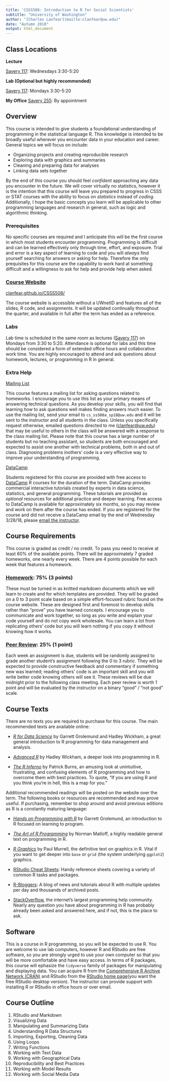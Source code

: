 ```yaml
---
title: 'CSSS508: Introduction to R for Social Scientists'
subtitle: "University of Washington"
author: "[Charles Lanfear](mailto:clanfear@uw.edu)"
date: "Autumn 2018"
output: html_document
---
```


## Class Locations
**Lecture**

[Savery 117](https://www.washington.edu/maps/#!/sav): Wednesdays 3:30-5:20

**Lab (Optional but highly recommended)**

[Savery 117](https://www.washington.edu/maps/#!/sav): Mondays 3:30-5:20

**My Office**
[Savery 255](https://www.washington.edu/maps/#!/sav): By appointment

## Overview
This course is intended to give students a foundational understanding of programming
in the statistical language R. This knowledge is intended to be broadly useful wherever
you encounter data in your education and career. General topics we will focus on include:

* Organizing projects and creating reproducible research
* Exploring data with graphics and summaries
* Cleaning and preparing data for analyses
* Linking data sets together

By the end of this course you should feel *confident* approaching any data you encounter
in the future. We will cover virtually no statistics, however it is the intention that this course will
leave you prepared to progress in CSSS or STAT courses with the ability to focus on 
*statistics* instead of *coding*. Additionally, I hope the basic concepts you learn will be 
applicable to other programming languages and research in general, such as logic and 
algorithmic thinking.

### Prerequisites
No specific courses are required and I anticipate this will be the first course in 
which most students encounter programming. Programming is difficult and can
be learned effectively only through time, effort, and exposure. Trial and error is a
key aspect of learning to code and you will *always* find yourself searching for 
answers or asking for help. Therefore the only prequisites for this course are the
capability to work hard at something difficult and a willingness to ask for help
and provide help when asked.

### [Course Website](https://clanfear.github.io/CSSS508/)
[clanfear.github.io/CSSS508/](https://clanfear.github.io/CSSS508/)

The course website is accessible without a UWnetID and features all of the slides, R
code, and assignments. It will be updated continually throughout the quarter, and 
available in full after the term has ended as a reference.

### Labs
Lab time is scheduled in the same room as lectures ([Savery 117](https://www.washington.edu/maps/#!/sav))
on Mondays from 3:30 to 5:20. Attendance is optional for labs and this time should be considered a form of extended
office hours and collaborative work time. You are highly encouraged to attend and ask questions
about homework, lectures, or programming in R in general.

### Extra Help
[Mailing List](mailto:cs_ss508a_au17@uw.edu)

This course features a mailing list for asking questions related to homeworks. I encourage
you to use this list as your primary means of answering technical questions. As you 
develop your skills, you will find that learning *how* to ask questions well makes 
finding answers much easier. To use the mailing list, send your email to `cs_ss508a_sp18@uw.edu`
and it will be sent to the instructor and all students in the class. Unless you specifically
request otherwise, emailed questions directed to me ([clanfear@uw.edu](mailto:clanfear@uw.edu)) that may be useful to others in the class
will be answered with a response to the class mailing list. Please note that this course
has a large number of students but no teaching assistant, so students are both encouraged
and expected to assist one another with technical problems, both in and out of class.
Diagnosing problems inothers' code is a very effective way to improve your understanding of programming.

[DataCamp](https://www.datacamp.com/groups/cs-ss508-introduction-to-r-for-social-scientists/assignments)

Students registered for this course are provided with free access to [DataCamp](http://www.datacamp.com) R courses for the duration of the term.
DataCamp provides commercial interactive tutorials created by experts in data science, statistics, and general programming. These tutorials
are provided as *optional* resources for additional practice and deeper learning. Free access to DataCamp is available
for approximately six months, so you may review and work on them after the course has ended. 
If you are registered for the course and did not receive a DataCamp email by the end of Wednesday 3/28/18, please [email the instructor](mailto:clanfear@uw.edu).

## Course Requirements
This course is graded as credit / no credit. To pass you need to receive 
at least 60% of the available points. There will be approximately 7 graded homeworks,
one nearly every week. There are 4 points possible for each week that features a homework.

### [Homework](https://clanfear.github.io/CSSS508/docs/homework.html): 75% (3 points)
These must be turned in as knitted markdown documents which we will learn to create and for which
templates are provided. They will be graded on a 0 to 3 point scale based
on a simple effort-focused rubric found on the course website. These are designed
first and foremost to develop skills rather than "prove" you have learned concepts. 
I encourage you to communicate and work together, so long as you write and explain
your code yourself and do not copy work wholesale. You can learn a lot from replicating
others' code but you will learn nothing if you copy it without knowing how it works.

### [Peer Review](https://clanfear.github.io/CSSS508/docs/peer_review.html): 25% (1 point)
Each week an assignment is due, students will be randomly assigned to grade another
student's assignment following the 0 to 3 rubric. They will be expected to provide
constructive feedback and commentary if something new was learned; reading others' 
code is an important skill and you will write better code knowing others will see it.
These reviews will be due midnight prior to the following class meeting.
Each peer review is worth 1 point and will be evaluated by the instructor on a binary
"good" / "not good" scale. 

## Course Texts
There are no texts you are required to purchase for this course. The main recommended
texts are available online:

* *[R for Data Science](http://r4ds.had.co.nz/index.html)* by Garrett Grolemund and Hadley Wickham,
a great general introduction to R programming for data management and analysis.

* *[Advanced R](http://adv-r.had.co.nz/)* by Hadley Wickham, a deeper look into programming
in R.

* *[The R Inferno](http://www.burns-stat.com/documents/books/the-r-inferno/)* by Patrick Burns,
an amusing look at unintuitive, frustrating, and confusing elements of R programming
and how to overcome them with best practices. To quote, "If you are using R and you
think you're in hell, this is a map for you."

Additional recommended readings will be posted on the website over the term. The following
books or resources are recommended and may prove useful. If purchasing, remember to shop around and
avoid previous editions as R is a constantly maturing language:

* *[Hands on Programming with R](http://shop.oreilly.com/product/0636920028574.do)* by 
Garrett Grolemund, an introduction to R focused on learning to program.

* *[The Art of R Programming](https://www.nostarch.com/artofr.htm)* by Norman Matloff, a
highly readable general text on programming in R.

* *[R Graphics](https://www.crcpress.com/R-Graphics-Second-Edition/Murrell/p/book/9781439831762)*
by Paul Murrell, the definitive text on graphics in R. Vital if you want
to get deeper into `base` or `grid` (the system underlying `ggplot2`) graphics.

* [RStudio Cheat Sheets](https://www.rstudio.com/resources/cheatsheets/): Handy reference 
sheets covering a variety of common R tasks and packages.

* [R-Bloggers](https://www.r-bloggers.com/): A blog of news and tutorials about R with
multiple updates per day and thousands of archived posts.

* [StackOverflow](https://stackoverflow.com/), the internet's largest programming help
community. Nearly any question you have about programming in R has probably already
been asked and answered here, and if not, this is the place to ask.

## Software
This is a course in R programming, so you will be expected to use R. You are welcome
to use lab computers, however R and RStudio are free software, so you are strongly
urged to use your own computer so that you will be more comfortable and have easy
access. In terms of R packages, this course will ephasize the `tidyverse` family of 
packages for manipulating and displaying data. You can acquire R from the
[Comprehensive R Archive Network (CRAN)](https://cran.rstudio.com/) and RStudio from
the [RStudio home page](https://www.rstudio.com/products/rstudio/download/)(you want
the free RStudio desktop version). The instructor can provide support with installing
R or RStudio in office hours or over email.

## Course Outline

1. RStudio and Markdown
2. Visualizing Data
3. Manipulating and Summarizing Data
4. Understanding R Data Structures
5. Importing, Exporting, Cleaning Data
6. Using Loops
7. Writing Functions
8. Working with Text Data
9. Working with Geographical Data
10. Reproducibility and Best Practices
11. Working with Model Results
12. Working with Social Media Data
